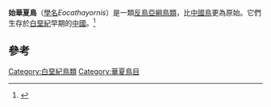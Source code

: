 {{speciesbox
| name = 始華夏鳥
| fossil_range = 早[[白堊紀|白堊紀]]{{fossil range|120}}
| genus = Eocathayornis
| parent_authority = Zhou, 2002
| species = walkeri
| authority = Zhou, 2002
| genus_authority = [[周忠和|Zhou]], 2002
| subdivision_ranks = [[種|種]]
| subdivision =
* '''沃氏始華夏鳥 ''E. walkeri''''' <small>Zhou, 2002</small>
}}

'''始華夏鳥'''（[[學名|學名]]''Eocathayornis''）是一類[[反鳥亞綱|反鳥亞綱]][[鳥類|鳥類]]，比[[中國鳥|中國鳥]]更為原始。它們生存於[[白堊紀|白堊紀]]早期的[[中國|中國]]。<ref>{{Cite journal|author=Z. Zhou|year=2002|title=A new and primitive enantiornithine bird from the Early Cretaceous of China|journal=Journal of Vertebrate Paleontology|volume=22|issue=1|pages=49-57}}</ref>

==參考==
{{reflist}}
{{近鳥型恐龍|E.}}
{{Taxonbar|from=Q5381606}}

[[Category:白堊紀鳥類|Category:白堊紀鳥類]]
[[Category:華夏鳥目|Category:華夏鳥目]]